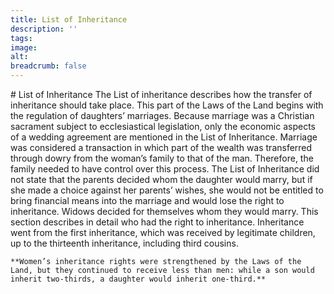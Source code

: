 ```yaml
---
title: List of Inheritance
description: ''
tags:
image: 
alt: 
breadcrumb: false
---
```

 


 

<SitatHero 
    title='List of Inheritance'
    ingress='“A father and a mother are to decide on their daughters’ marriages if they are alive. But if they are dead, the closest paternal kinsmen are to decide.”'  
    footer='List of Inheritance, chapter 1'
/>

<Spacer height='20' />

<Container>
    # List of Inheritance
</Container>

<Container stil="redletter" margin={10}> 
    The List of inheritance describes how the transfer of inheritance should take place. This part of the Laws of the Land begins with the regulation of daughters’ marriages. Because marriage was a Christian sacrament subject to ecclesiastical legislation, only the economic aspects of a wedding agreement are mentioned in the List of Inheritance. Marriage was considered a transaction in which part of the wealth was transferred through dowry from the woman’s family to that of the man. Therefore, the family needed to have control over this process. The List of Inheritance did not state that the parents decided whom the daughter would marry, but if she made a choice against her parents’ wishes, she would not be entitled to bring financial means into the marriage and would lose the right to inheritance. Widows decided for themselves whom they would marry. This section describes in detail who had the right to inheritance. Inheritance went from the first inheritance, which was received by legitimate children, up to the thirteenth inheritance, including third cousins. 
    
    **Women’s inheritance rights were strengthened by the Laws of the Land, but they continued to receive less than men: while a son would inherit two-thirds, a daughter would inherit one-third.**          
</Container>

<Container>
  <SubMenuCards items={sections.items} columns={2} gap={10} />
  <Spacer height={24} />
</Container>
 
